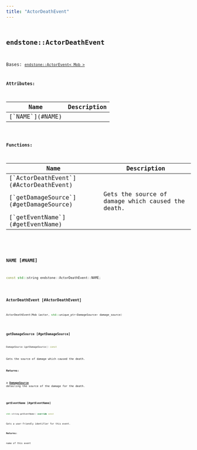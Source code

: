 ```yaml
---
title: "ActorDeathEvent"
---
```


## <code className="doc-symbol doc-symbol-class"/> endstone::ActorDeathEvent

Bases: [`endstone::ActorEvent< Mob >`](actor_event)









**Attributes:**

<table>
<thead>
   <tr>
      <th>Name</th>
      <th>Description</th>
   </tr>
</thead>
<tbody>
<tr key="classendstone_1_1_actor_death_event_1a18887864dc592fcce27965ceda143deb">
    <td>[`NAME`](#NAME)</td>
    <td></td>
</tr>
</tbody>
</table>






**Functions:**

<table>
<thead>
   <tr>
      <th>Name</th>
      <th>Description</th>
   </tr>
</thead>
<tbody>
<tr key="classendstone_1_1_actor_death_event_1a0a2ffc4f1aa535e3afd006a934114f1a">
    <td>[`ActorDeathEvent`](#ActorDeathEvent)</td>
    <td></td>
</tr>
<tr key="classendstone_1_1_actor_death_event_1ac269e4dac094cf1275a1fe60302872ed">
    <td>[`getDamageSource`](#getDamageSource)</td>
    <td>Gets the source of damage which caused the death.</td>
</tr>
<tr key="classendstone_1_1_actor_death_event_1ad3572783702cd3e40447a3d6344a8094">
    <td>[`getEventName`](#getEventName)</td>
    <td></td>
</tr>
</tbody>
</table>

### <code className="doc-symbol doc-symbol-variable"/> NAME [#NAME]

```cpp
const std::string endstone::ActorDeathEvent::NAME;
```
### <code className="doc-symbol doc-symbol-function"/> ActorDeathEvent [#ActorDeathEvent]

```cpp
ActorDeathEvent(Mob &actor, std::unique_ptr<DamageSource> damage_source)
```
### <code className="doc-symbol doc-symbol-function"/> getDamageSource [#getDamageSource]

```cpp
DamageSource &getDamageSource() const
```

Gets the source of damage which caused the death.





**Returns:**

a [**DamageSource**](classendstone_1_1_damage_source.md) detailing the source of the damage for the death. 





        
### <code className="doc-symbol doc-symbol-function"/> getEventName [#getEventName]

```cpp
std::string getEventName() override const
```


Gets a user-friendly identifier for this event.




**Returns:**

name of this event 





        